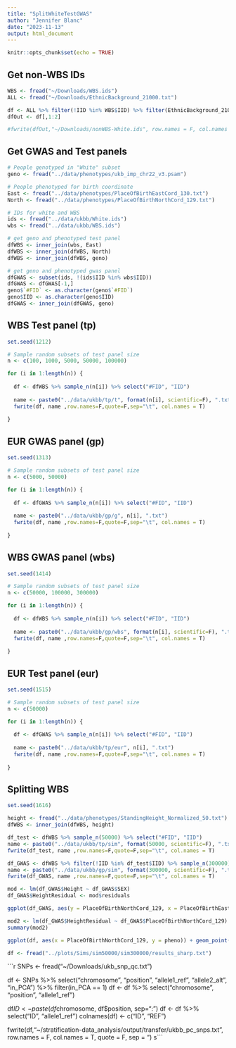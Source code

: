 ```yaml
---
title: "SplitWhiteTestGWAS"
author: "Jennifer Blanc"
date: "2023-11-13"
output: html_document
---
```


```r
knitr::opts_chunk$set(echo = TRUE)
```

## Get non-WBS IDs 

```r
WBS <- fread("~/Downloads/WBS.ids")
ALL <- fread("~/Downloads/EthnicBackground_21000.txt")

df <- ALL %>% filter(!IID %in% WBS$IID) %>% filter(EthnicBackground_21000 %in% c(1, 1001, 1002, 1003))
dfOut <- df[,1:2]

#fwrite(dfOut,"~/Downloads/nonWBS-White.ids", row.names = F, col.names = T, quote = F, sep = "\t")
```

## Get GWAS and Test panels 

```r
# People genotyped in "White" subset
geno <- fread("../data/phenotypes/ukb_imp_chr22_v3.psam")

# People phenotyped for birth coordinate
East <- fread("../data/phenotypes/PlaceOfBirthEastCord_130.txt")
North <- fread("../data/phenotypes/PlaceOfBirthNorthCord_129.txt")

# IDs for white and WBS
ids <- fread("../data/ukbb/White.ids")
wbs <- fread("../data/ukbb/WBS.ids")

# get geno and phenotyped test panel
dfWBS <- inner_join(wbs, East)
dfWBS <- inner_join(dfWBS, North)
dfWBS <- inner_join(dfWBS, geno)

# get geno and phenotyped gwas panel 
dfGWAS <- subset(ids, !(ids$IID %in% wbs$IID))
dfGWAS <- dfGWAS[-1,]
geno$`#FID` <- as.character(geno$`#FID`)
geno$IID <- as.character(geno$IID)
dfGWAS <- inner_join(dfGWAS, geno)
```

## WBS Test panel (tp)

```r
set.seed(1212)

# Sample random subsets of test panel size
n <- c(100, 1000, 5000, 50000, 100000)

for (i in 1:length(n)) {
  
  df <- dfWBS %>% sample_n(n[i]) %>% select("#FID", "IID")
  
  name <- paste0("../data/ukbb/tp/t", format(n[i], scientific=F), ".txt")
  fwrite(df, name ,row.names=F,quote=F,sep="\t", col.names = T)
  
}
```

## EUR GWAS panel (gp)

```r
set.seed(1313)

# Sample random subsets of test panel size
n <- c(5000, 50000)

for (i in 1:length(n)) {
  
  df <- dfGWAS %>% sample_n(n[i]) %>% select("#FID", "IID")
  
  name <- paste0("../data/ukbb/gp/g", n[i], ".txt")
  fwrite(df, name ,row.names=F,quote=F,sep="\t", col.names = T)
  
}
```


## WBS GWAS panel (wbs)

```r
set.seed(1414)

# Sample random subsets of test panel size
n <- c(50000, 100000, 300000)

for (i in 1:length(n)) {
  
  df <- dfWBS %>% sample_n(n[i]) %>% select("#FID", "IID")
  
  name <- paste0("../data/ukbb/gp/wbs", format(n[i], scientific=F), ".txt")
  fwrite(df, name ,row.names=F,quote=F,sep="\t", col.names = T)
  
}
```


## EUR Test panel (eur)

```r
set.seed(1515)

# Sample random subsets of test panel size
n <- c(50000)

for (i in 1:length(n)) {
  
  df <- dfGWAS %>% sample_n(n[i]) %>% select("#FID", "IID")
  
  name <- paste0("../data/ukbb/tp/eur", n[i], ".txt")
  fwrite(df, name ,row.names=F,quote=F,sep="\t", col.names = T)
  
}
```


## Splitting WBS 

```r
set.seed(1616)

height <- fread("../data/phenotypes/StandingHeight_Normalized_50.txt")
dfWBS <- inner_join(dfWBS, height)

df_test <- dfWBS %>% sample_n(50000) %>% select("#FID", "IID")
name <- paste0("../data/ukbb/tp/sim", format(50000, scientific=F), ".txt")
fwrite(df_test, name ,row.names=F,quote=F,sep="\t", col.names = T)

df_GWAS <- dfWBS %>% filter(!IID %in% df_test$IID) %>% sample_n(300000) %>% select("#FID", "IID")
name <- paste0("../data/ukbb/gp/sim", format(300000, scientific=F), ".txt")
fwrite(df_GWAS, name ,row.names=F,quote=F,sep="\t", col.names = T)
```

```r
mod <- lm(df_GWAS$Height ~ df_GWAS$SEX)
df_GWAS$HeightResidual <- mod$residuals

ggplot(df_GWAS, aes(y = PlaceOfBirthNorthCord_129, x = PlaceOfBirthEastCord_130, color = HeightResidual)) + geom_point()

mod2 <- lm(df_GWAS$HeightResidual ~ df_GWAS$PlaceOfBirthNorthCord_129)
summary(mod2)
```

```r
ggplot(df, aes(x = PlaceOfBirthNorthCord_129, y = pheno)) + geom_point()
```

```r
df <- fread("../plots/Sims/sim50000/sim300000/results_sharp.txt")
```


```r
SNPs <- fread("~/Downloads/ukb_snp_qc.txt")


df <- SNPs %>% select("chromosome", "position", "allele1_ref", "allele2_alt", "in_PCA") %>% filter(in_PCA == 1)
df <- df %>% select("chromosome", "position", "allele1_ref")

df$ID <- paste(df$chromosome, df$position, sep=":")
df <- df %>% select("ID",  "allele1_ref")
colnames(df) <- c("ID", "REF")

fwrite(df,"~/stratification-data_analysis/output/transfer/ukbb_pc_snps.txt", row.names = F, col.names = T, quote = F, sep = "\t")
s```

